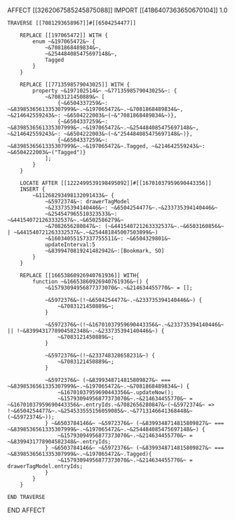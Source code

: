 AFFECT [[3262067585245875088]]
	IMPORT [[4186407363650670104]] 1.0

	TRAVERSE [[7081293658967]]#[[6504254477]]

		REPLACE [[197065472]] WITH {
			enum ~&197065472&~ {
				~&7081868489834&~,
				~&254484085475697148&~,
				Tagged
			}
		}
	
		REPLACE [[7713598579043025]] WITH {
			property ~&197102514&~ ~&7713598579043025&~: {
				~&7083121450889&~ [
					{~&6504337259&~: ~&8398536561335307999&~.~&197065472&~.~&7081868489834&~, ~&214642559243&~: ~&6504222003&~(~&"7081868489834&~)},
					{~&6504337259&~: ~&8398536561335307999&~.~&197065472&~.~&254484085475697148&~, ~&214642559243&~: ~&6504222003&~(~&"254484085475697148&~)},
					{~&6504337259&~: ~&8398536561335307999&~.~&197065472&~.Tagged, ~&214642559243&~: ~&6504222003&~("Tagged")}
				];
			}
		}

		LOCATE AFTER [[1222499539198495092]]#[[16701037959690443356]]
		INSERT {
			~&11268293498132091433&~ {
				~&5972374&~: drawerTagModel
				~&233735394140446&~: ~&6504254477&~.~&233735394140446&~
				~&254547965510323533&~: ~&441540721263332537&~.~&6502586279&~
				~&7082656280847&~: (~&441540721263332537&~.~&6503160856&~ | ~&441540721263332537&~.~&254481845007503899&~)
				~&16034055157337755511&~: ~&6504329801&~
				updateInterval:5
				~&8399470819241482942&~:[Bookmark, SO]
			}
		}

		REPLACE [[16653860926940761936]] WITH{
			function ~&16653860926940761936&~() {
				~&15793094956877373070&~.~&214634455770&~ = [];

				~&5972376&~(!~&6504254477&~.~&233735394140446&~) {
					~&7083121450889&~;
				}

				~&5972376&~(!~&16701037959690443356&~.~&233735394140446&~ || !~&8399431778904582348&~.~&233735394140446&~) {
					~&7083121450889&~;
				}

				~&5972376&~(!~&233748328658231&~) {
					~&7083121450889&~;
				}

				~&5972376&~ (~&8399348714815809827&~ === ~&8398536561335307999&~.~&197065472&~.~&7081868489834&~) {
					~&16701037959690443356&~.updateNow();
					~&15793094956877373070&~.~&214634455770&~ = ~&16701037959690443356&~.entryIds.~&7082656280847&~(~&5972374&~ => !~&6504254477&~.~&254533555156059085&~.~&7713146641368448&~(~&5972374&~));
				} ~&6503784146&~ ~&5972376&~ (~&8399348714815809827&~ === ~&8398536561335307999&~.~&197065472&~.~&254484085475697148&~) {
					~&15793094956877373070&~.~&214634455770&~ = ~&8399431778904582348&~.entryIds;
				} ~&6503784146&~ ~&5972376&~ (~&8399348714815809827&~ === ~&8398536561335307999&~.~&197065472&~.Tagged){
					~&15793094956877373070&~.~&214634455770&~ = drawerTagModel.entryIds;
				}
			}
		}
	
	END TRAVERSE
END AFFECT